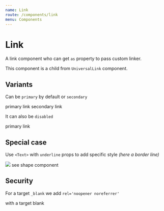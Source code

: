 ```yaml
---
name: Link
route: /components/link
menu: Components
---
```



# Link

A link component who can get `as` property to pass custom linker.

This component is a child from `UniversalLink` component.

## Variants

Can be `primary` by default or `secondary`

<Playground>
  <Box mb="xl">
    <Link href="#">primary link</Link>
  </Box>
  <Box>
    <Link href="#" variant="secondary">
      secondary link
    </Link>
  </Box>
</Playground>

It can also be `disabled`

<Playground>
  <Link disabled href="#">
    primary link
  </Link>
</Playground>

## Special case

Use `<Text>` with `underline` props to add specific style _(here a border line)_

<Playground>
  <Box>
    <Link as={LinkDocz} to="/components/shape" variant="secondary">
      <Shape height="30px" shape="circle" width="30px">
        <img src="https://avatars3.githubusercontent.com/u/13100706?s=200&v=4" />
      </Shape>
      <Text as="span" underline variant="body2">
        see shape component
      </Text>
    </Link>
  </Box>
</Playground>

## Security

For a target `_blank` we add `rel='noopener noreferrer'`

<Playground>
  <Link href="#" target="_blank">
    with a target blank
  </Link>
</Playground>
